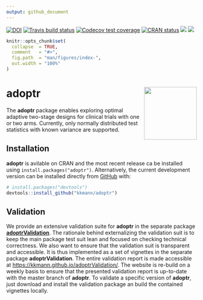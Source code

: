 ```yaml
---
output: github_document
---
```




<!-- badges: start -->
[![DOI](https://zenodo.org/badge/DOI/10.5281/zenodo.2616952.svg)](https://doi.org/10.5281/zenodo.2616951)
[![Travis build status](https://travis-ci.org/kkmann/adoptr.svg?branch=master)](https://travis-ci.org/kkmann/adoptr)
[![Codecov test coverage](https://codecov.io/gh/kkmann/adoptr/branch/master/graph/badge.svg)](https://codecov.io/gh/kkmann/adoptr?branch=master)
[![CRAN status](https://www.r-pkg.org/badges/version/adoptr)](https://cran.r-project.org/package=adoptr)
[![](http://cranlogs.r-pkg.org/badges/last-month/adoptr?color=green)](https://cran.r-project.org/package=adoptr)
[![](http://cranlogs.r-pkg.org/badges/grand-total/adoptr?color=green)](https://cran.r-project.org/package=adoptr)
<!-- badges: end -->



```r
knitr::opts_chunk$set(
  collapse  = TRUE,
  comment   = "#>",
  fig.path  = "man/figures/index-",
  out.width = "100%"
)
```





# adoptr <a href='https://github.com/kkmann/adoptr'><img src='man/figures/logo.png' align="right" height="139" /></a>


The **adoptr** package enables exploring optimal adaptive two-stage designs for
clinical trials with one or two arms.
Currently, only normally distributed test statistics with known variance are
supported.



## Installation

**adoptr** is avilable on CRAN and the most recent release ca be installed using
`install.packages("adoptr")`.
Alternatively, the current development version can be installed directly from [GitHub](https://github.com/) with:
``` r
# install.packages("devtools")
devtools::install_github("kkmann/adoptr")
```


## Validation

We provide an extensive validation suite for **adoptr** in the separate 
package [**adoptrValidation**](https://github.com/kkmann/adoptrValidation).
The rationale behind externalizing the validation suit is to keep the main
package test suit lean and focused on checking technical correctness.
We also want to ensure that the validation suit is transparent and accessible.
It is thus implemented as a set of vignettes in the separate package
**adoptrValidation**.
The entire validation report is made accessible at
[https://kkmann.github.io/adoptrValidation/](https://kkmann.github.io/adoptrValidation/).
The website is re-build on a weekly basis to ensure that the presented
validation report is up-to-date with the master branch of **adoptr**.
To validate a specific version of **adoptr**, just download and install
the validation package an build the contained vignettes locally.

